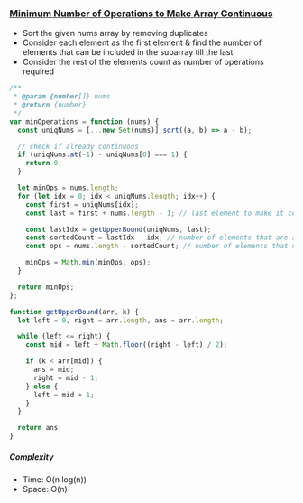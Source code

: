 ### [Minimum Number of Operations to Make Array Continuous](https://leetcode.com/problems/minimum-number-of-operations-to-make-array-continuous/)

- Sort the given nums array by removing duplicates
- Consider each element as the first element & find the number of elements that can be included in the subarray till the last
- Consider the rest of the elements count as number of operations required

```js copy
/**
 * @param {number[]} nums
 * @return {number}
 */
var minOperations = function (nums) {
  const uniqNums = [...new Set(nums)].sort((a, b) => a - b);

  // check if already continuous
  if (uniqNums.at(-1) - uniqNums[0] === 1) {
    return 0;
  }

  let minOps = nums.length;
  for (let idx = 0; idx < uniqNums.length; idx++) {
    const first = uniqNums[idx];
    const last = first + nums.length - 1; // last element to make it continuous

    const lastIdx = getUpperBound(uniqNums, last);
    const sortedCount = lastIdx - idx; // number of elements that are already present to make it continuous
    const ops = nums.length - sortedCount; // number of elements that need to be replaced

    minOps = Math.min(minOps, ops);
  }

  return minOps;
};

function getUpperBound(arr, k) {
  let left = 0, right = arr.length, ans = arr.length;

  while (left <= right) {
    const mid = left + Math.floor((right - left) / 2);

    if (k < arr[mid]) {
      ans = mid;
      right = mid - 1;
    } else {
      left = mid + 1;
    }
  }

  return ans;
}
```

##### Complexity

- Time: O(n log(n))
- Space: O(n)
